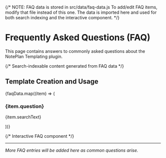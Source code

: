 
{/* 
  NOTE: FAQ data is stored in src/data/faq-data.js
  To add/edit FAQ items, modify that file instead of this one.
  The data is imported here and used for both search indexing and the interactive component.
*/}

# Frequently Asked Questions (FAQ)

This page contains answers to commonly asked questions about the NotePlan Templating plugin.

{/* Search-indexable content generated from FAQ data */}
<div className="sr-only">
  <h2>Template Creation and Usage</h2>
  {faqData.map((item) => (
    <div key={item.id}>
      <h3>{item.question}</h3>
      <p>{item.searchText}</p>
    </div>
  ))}
</div>

{/* Interactive FAQ component */}
<FAQ items={faqData} />

---

*More FAQ entries will be added here as common questions arise.* 
